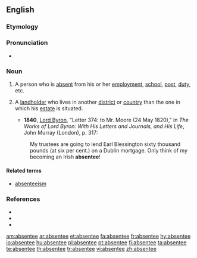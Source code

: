 ==English==
{{wikipedia|dab=abstentee}}

===Etymology===
{{suffix|absent|ee}}

===Pronunciation===
* {{rhymes|iː}}

===Noun===
{{en-noun}}

# A person who is [[absent]] from his or her [[employment]], [[school]], [[post]], [[duty]], etc.
# {{especially|British|historical}} A [[landholder]] who lives in another [[district]] or [[country]] than the one in which his [[estate]] is situated.
#* '''1840''', [[w:George_Byron,_6th_Baron_Byron|Lord Byron]], "Letter 374: to Mr. Moore (24 May 1820)," in ''The Works of Lord Byron: With His Letters and Journals, and His Life'', John Murray (London), p. 317:
#: My trustees are going to lend Earl Blessington sixty thousand pounds (at six per cent.) on a Dublin mortgage.  Only think of my becoming an Irish '''absentee'''!

====Related terms====
* [[absenteeism]]

===References===
* {{R:Webster 1828|absentee}}
* {{R:Webster 1913|absentee}}
* {{R:Dictionary.com|absentee}}

[[am:absentee]]
[[ar:absentee]]
[[et:absentee]]
[[fa:absentee]]
[[fr:absentee]]
[[hy:absentee]]
[[io:absentee]]
[[hu:absentee]]
[[pl:absentee]]
[[pt:absentee]]
[[fi:absentee]]
[[ta:absentee]]
[[te:absentee]]
[[th:absentee]]
[[tr:absentee]]
[[vi:absentee]]
[[zh:absentee]]